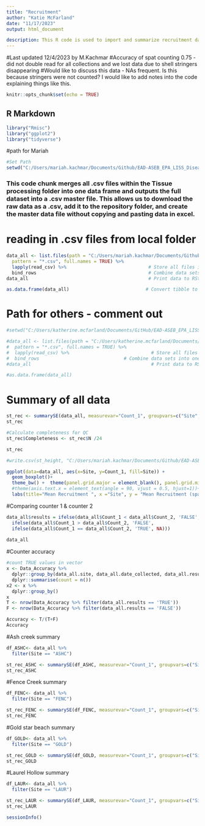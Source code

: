 ```yaml
---
title: "Recruitment"
author: "Katie McFarland"
date: "11/17/2023"
output: html_document

description: This R code is used to import and summarize recruitment data collected using shellstringers from the LISS Oyster Health Project at Ash Creek and Fence Creek intertidal sites in Connecticut and Goldstar beach and Laurel Hollow subtidal sites on Long Island, NY. 
---
```

#Last updated 12/4/2023 by M.Kachmar
#Accuracy of spat counting 0.75 - did not double read for all collections and we lost data due to shell stringers disappearing
#Would like to discuss this data - NAs frequent. Is this because stringers were not counted? I would like to add notes into the code explaining things like this. 

```r
knitr::opts_chunk$set(echo = TRUE)
```

## R Markdown

```r
library("Rmisc")
library("ggplot2")
library("tidyverse")
```

#path for Mariah
```r
#Set Path
setwd("C:/Users/mariah.kachmar/Documents/Github/EAD-ASEB_EPA_LISS_Disease_Surveillance/Field_Data_Recruitment")
```
### This code chunk merges all .csv files within the Tissue processing folder into one data frame and outputs the full dataset into a .csv master file. This allows us to download the raw data as a .csv, add it to the repository folder, and create the master data file without copying and pasting data in excel.
# reading in .csv files from local folder
```r
data_all <- list.files(path = "C:/Users/mariah.kachmar/Documents/Github/EAD-ASEB_EPA_LISS_Disease_Surveillance/Field_Data_Recruitment/RawData",                           # Identify all CSV files
  pattern = "*.csv", full.names = TRUE) %>% 
  lapply(read_csv) %>%                              # Store all files in list
  bind_rows                                         # Combine data sets into one data set 
data_all                                            # Print data to RStudio console

as.data.frame(data_all)                            # Convert tibble to data.frame
```


# Path for others - comment out 
```r
#setwd("C:/Users/katherine.mcfarland/Documents/GitHub/EAD-ASEB_EPA_LISS_Disease_Surveillance/Field_Data_Recruitment")

#data_all <- list.files(path = "C:/Users/katherine.mcfarland/Documents/GitHub/EAD-ASEB_EPA_LISS_Disease_Surveillance/Field_Data_Recruitment/RawData",                  # Identify all CSV files
#  pattern = "*.csv", full.names = TRUE) %>% 
#  lapply(read_csv) %>%                              # Store all files in list
#  bind_rows                               # Combine data sets into one data set 
#data_all                                            # Print data to RStudio console

#as.data.frame(data_all)  

```

# Summary of all data 
```r
st_rec <- summarySE(data_all, measurevar="Count_1", groupvars=c("Site", "date_collected", "Replicate"))
st_rec 

#Calculate completeness for QC
st_rec$Completeness <- st_rec$N /24

st_rec

#write.csv(st_height, "C:/Users/mariah.kachmar/Documents/Github/EAD-ASEB_EPA_LISS_Disease_Surveillance/Lab_Data_TissueProcessing\\Completeness_tissue_processing_data.csv", row.names=FALSE)
```

```r
ggplot(data=data_all, aes(x=Site, y=Count_1, fill=Site)) +
  geom_boxplot()+  
  theme_bw() +  theme(panel.grid.major = element_blank(), panel.grid.minor = element_blank())+ 
  #theme(axis.text.x = element_text(angle = 90, vjust = 0.5, hjust=1))+
  labs(title="Mean Recruitment ", x ="Site", y = "Mean Recruitment (spat/shell)")

```


#Comparing counter 1 & counter 2

```r
data_all$results = ifelse(data_all$Count_1 < data_all$Count_2, 'FALSE',
  ifelse(data_all$Count_1 > data_all$Count_2, 'FALSE',
  ifelse(data_all$Count_1 == data_all$Count_2, 'TRUE', NA)))
  
data_all
```
#Counter accuracy
```r
#count TRUE values in vector
x <- Data_Accuracy %>% 
  dplyr::group_by(data_all.site, data_all.date_collected, data_all.results) %>% 
  dplyr::summarise(count = n())
x2 <- x %>% 
  dplyr::group_by()
x
T <- nrow(Data_Accuracy %>% filter(data_all.results == 'TRUE'))
F <- nrow(Data_Accuracy %>% filter(data_all.results == 'FALSE'))

Accuracy <- T/(T+F)
Accuracy


```
#Ash creek summary
```r

df_ASHC<- data_all %>%
  filter(Site == "ASHC")

st_rec_ASHC <- summarySE(df_ASHC, measurevar="Count_1", groupvars=c("Site", "date_collected", "Replicate"))
st_rec_ASHC


```

#Fence Creek summary
```r
df_FENC<- data_all %>%
  filter(Site == "FENC")

st_rec_FENC <- summarySE(df_FENC, measurevar="Count_1", groupvars=c("Site", "date_collected", "Replicate"))
st_rec_FENC
```

#Gold star beach summary
```r
df_GOLD<- data_all %>%
  filter(Site == "GOLD")

st_rec_GOLD <- summarySE(df_GOLD, measurevar="Count_1", groupvars=c("Site", "date_collected", "Replicate"))
st_rec_GOLD
```

#Laurel Hollow summary
```r
df_LAUR<- data_all %>%
  filter(Site == "LAUR")

st_rec_LAUR <- summarySE(df_LAUR, measurevar="Count_1", groupvars=c("Site", "date_collected", "Replicate"))
st_rec_LAUR

```






```r
sessionInfo()
```

